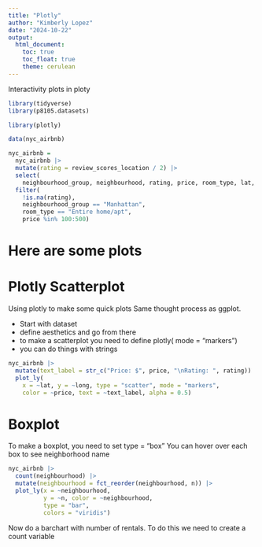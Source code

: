 ```yaml
---
title: "Plotly"
author: "Kimberly Lopez"
date: "2024-10-22"
output: 
  html_document:
    toc: true
    toc_float: true
    theme: cerulean
--- 
```

Interactivity plots in ploty 
```r
library(tidyverse)
library(p8105.datasets)

library(plotly)
```


```r
data(nyc_airbnb)

nyc_airbnb = 
  nyc_airbnb |> 
  mutate(rating = review_scores_location / 2) |>
  select(
    neighbourhood_group, neighbourhood, rating, price, room_type, lat, long) |>
  filter(
    !is.na(rating), 
    neighbourhood_group == "Manhattan",
    room_type == "Entire home/apt",
    price %in% 100:500)

```


# Here are some plots 


# Plotly Scatterplot

Using plotly to make some quick plots 
Same thought process as ggplot. 

- Start with dataset 
- define aesthetics and go from there 
- to make a scatterplot you need to define plotly( mode = "markers")
- you can do things with strings 

```r
nyc_airbnb |>
  mutate(text_label = str_c("Price: $", price, "\nRating: ", rating)) |> 
  plot_ly(
    x = ~lat, y = ~long, type = "scatter", mode = "markers",
    color = ~price, text = ~text_label, alpha = 0.5)
```

# Boxplot 

To make a boxplot, you need to set type = "box"
You can hover over each box to see neighborhood name 
```r
nyc_airbnb |> 
  count(neighbourhood) |> 
  mutate(neighbourhood = fct_reorder(neighbourhood, n)) |> 
  plot_ly(x = ~neighbourhood, 
          y = ~n, color = ~neighbourhood, 
          type = "bar", 
          colors = "viridis")
```

Now do a barchart with number of rentals. 
To do this we need to create a count variable 
